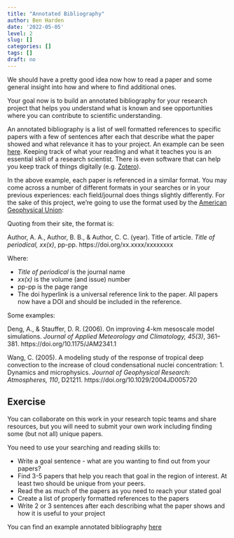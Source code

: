 ```yaml
---
title: "Annotated Bibliography"
author: Ben Harden
date: '2022-05-05'
level: 2
slug: []
categories: []
tags: []
draft: no
---
```


We should have a pretty good idea now how to read a paper and some general insight into how and where to find additional ones.

Your goal now is to build an annotated bibliography for your research project that helps you understand what is known and see opportunities where you can contribute to scientific understanding.

An annotated bibliography is a list of well formatted references to specific papers with a few of sentences after each that describe what the paper showed and what relevance it has to your project. An example can be seen [here](https://docs.google.com/document/d/17T4ZkstI4Vc3IjPVufbJgcZkCo8hYrRQDb7JjY3x0GM/edit?usp=sharing). Keeping track of what your reading and what it teaches you is an essential skill of a research scientist. There is even software that can help you keep track of things digitally (e.g. [Zotero](https://www.zotero.org/)).

In the above example, each paper is referenced in a similar format. You may come across a number of different formats in your searches or in your previous experiences: each field/journal does things slightly differently. For the sake of this project, we're going to use the format used by the [American Geophysical Union](https://www.agu.org/Publish-with-AGU/Publish/Author-Resources/Grammar-Style-Guide#referenceformat):

Quoting from their site, the format is:

Author, A. A., Author, B. B., & Author, C. C. (year). Title of article. *Title of periodical, xx(x)*, pp-pp. https://doi.org/xx.xxxx/xxxxxxxx

Where:

* *Title of periodical* is the journal name
* *xx(x)* is the volume (and issue) number
* pp-pp is the page range
* The doi hyperlink is a universal reference link to the paper. All papers now have a DOI and should be included in the reference.

Some examples:

Deng, A., & Stauffer, D. R. (2006). On improving 4-km mesoscale model simulations. *Journal of Applied Meteorology and Climatology, 45(3)*, 361–381. https://doi.org/10.1175/JAM2341.1

Wang, C. (2005). A modeling study of the response of tropical deep convection to the increase of cloud condensational nuclei concentration: 1. Dynamics and microphysics. *Journal of Geophysical Research: Atmospheres, 110*, D21211. https://doi.org/10.1029/2004JD005720

## Exercise

You can collaborate on this work in your research topic teams and share resources, but you will need to submit your own work including finding some (but not all) unique papers.

You need to use your searching and reading skills to:

* Write a goal sentence - what are you wanting to find out from your papers?
* Find 3-5 papers that help you reach that goal in the region of interest. At least two should be unique from your peers.
* Read the as much of the papers as you need to reach your stated goal
* Create a list of properly formatted references to the papers
* Write 2 or 3 sentences after each describing what the paper shows and how it is useful to your project

You can find an example annotated bibliography [here](https://docs.google.com/document/d/17T4ZkstI4Vc3IjPVufbJgcZkCo8hYrRQDb7JjY3x0GM/edit?usp=sharing)

